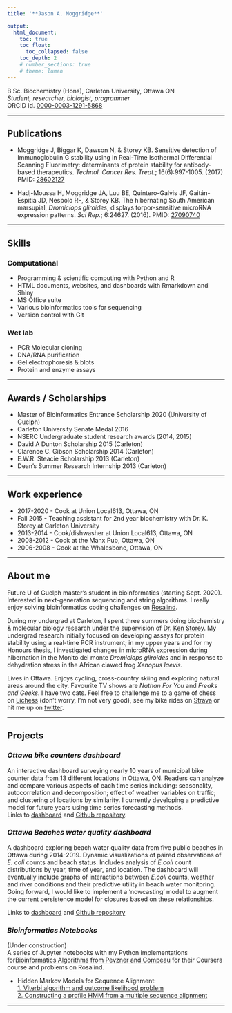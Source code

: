 ```yaml
---
title: '**Jason A. Moggridge**'

output: 
  html_document:
    toc: true
    toc_float:
      toc_collapsed: false
    toc_depth: 2
    # number_sections: true
    # theme: lumen
---   
```



  B.Sc. Biochemistry (Hons),  Carleton University, Ottawa ON  
  *Student, researcher, biologist, programmer*    
  ORCID id. [0000-0003-1291-5868](https://orcid.org/0000-0003-1291-5868)  
      
---

## Publications 

- Moggridge J, Biggar K, Dawson N, &  Storey KB. Sensitive detection of Immunoglobulin G stability using in Real-Time Isothermal Differential Scanning Fluorimetry: determinants of protein stability for antibody-based therapeutics. *Technol. Cancer Res. Treat.*; 16(6):997-1005. (2017) PMID: [28602127](https://pubmed.ncbi.nlm.nih.gov/28602127/)

- Hadj-Moussa H, Moggridge JA, Luu BE, Quintero-Galvis JF, Gaitán-Espitia JD, Nespolo RF, & Storey KB. The hibernating South American marsupial, *Dromiciops gliroides*, displays torpor-sensitive microRNA expression patterns. *Sci Rep.*; 6:24627. (2016). PMID: [27090740](https://pubmed.ncbi.nlm.nih.gov/27090740/)

 
----

## Skills

### Computational

  - Programming & scientific computing with Python and R
  - HTML documents, websites, and dashboards with Rmarkdown and Shiny
  - MS Office suite
  - Various bioinformatics tools for sequencing
  - Version control with Git
  
### Wet lab

  - PCR Molecular cloning 
  - DNA/RNA purification
  - Gel electrophoresis & blots
  - Protein and enzyme assays
  
---  
  
  
## Awards / Scholarships  

- Master of Bioinformatics Entrance Scholarship 2020 (University of Guelph)
- Carleton University Senate Medal 2016
- NSERC Undergraduate student research awards (2014, 2015)
-	David A Dunton Scholarship 2015 (Carleton)  
- Clarence C. Gibson Scholarship 2014 (Carleton)  
- E.W.R. Steacie Scholarship 2013 (Carleton)  
- Dean’s Summer Research Internship 2013 (Carleton)  
	

----
  

## Work experience
 
 - 2017-2020  - Cook at Union Local613, Ottawa, ON
 - Fall 2015	- Teaching assistant for 2nd year biochemistry with Dr. K. Storey at Carleton University
 - 2013-2014  - Cook/dishwasher at Union Local613, Ottawa, ON
 - 2008-2012  - Cook at the Manx Pub, Ottawa, ON
 - 2006-2008  - Cook at the Whalesbone, Ottawa, ON
  
--- 


## About me
  
       
  Future U of Guelph master's student in bioinformatics (starting Sept. 2020). Interested in next-generation sequencing and string algorithms. I really enjoy solving bioinformatics coding challenges on [Rosalind](http://rosalind.info/users/jasonmoggridge/).    
  
  During my undergrad at Carleton, I spent three summers doing biochemistry & molecular biology research under the supervision of [Dr. Ken Storey](http://www.kenstoreylab.com/ken-storey/). My undergrad research initially focused on developing assays for protein stability using a real-time PCR instrument; in my upper years and for my Honours thesis, I investigated changes in microRNA expression during hibernation  in the Monito del monte *Dromiciops gliroides* and in response to dehydration stress in the African clawed frog *Xenopus laevis*.
  
  Lives in Ottawa. Enjoys cycling, cross-country skiing and exploring natural areas around the city. Favourite TV shows are *Nathan For You* and *Freaks and Geeks*. I have two cats. Feel free to challenge me to a game of chess on [Lichess](https://lichess.org/@/JasonMoggridge) (don't worry, I'm not very good), see my bike rides on  [Strava](https://www.strava.com/athletes/17492854) or hit me up on [twitter](https://twitter.com/quaxlikeaduck).  
  
  
  ---
  
## Projects  
  
   
### *Ottawa bike counters dashboard*
  
   An interactive dashboard surveying nearly 10 years of municipal bike counter data from 13 different locations in Ottawa, ON. 
   Readers can analyze and compare various aspects of each time series including: seasonality, autocorrelation and decomposition; effect of weather variables on traffic; and clustering of locations by similarity. I currently developing a predictive model for future years using time series forecasting methods.     
  Links to [dashboard](https://jmoggridge.shinyapps.io/OttBikeCounters/) and [Github repository](https://github.com/jmoggridge/ottbike_counters).
       
      
### *Ottawa Beaches water quality dashboard*
    
   A dashboard exploring beach water quality data from five public beaches in Ottawa during 2014-2019. Dynamic visualizations of paired observations of *E. coli* counts and beach status. Includes analysis of *E.coli* count distributions by year, time of year, and location. The dashboard will eventually include graphs of interactions between *E.coli* counts, weather and river conditions and their predictive utility in beach water monitoring. Going forward, I would like to implement a 'nowcasting' model to augment the current persistence model for closures based on these relationships.
   
Links to [dashboard](https://jmoggridge.shinyapps.io/OttawaBeaches/) and [Github repository](https://github.com/jmoggridge/ottawabeaches)
    
  <!-- **Notebooks** with details on data handling (R markdown with code):   -->

  <!-- 1. [Finding & downloading data](beaches_pages/1-Download.nb.html)   -->
  <!-- 2. [Tidying](beaches_pages/2-Tidying.nb.html)    -->

  <!-- 3. [Exploratory analysis]   -->
  <!-- 4. [Modeling] -->
  <!-- 5. [Presentation & proposal slides] -->
  <!--   - [**Random forests on Ottawa beaches**: a predictive water safety advisory tool for five City of Ottawa beaches] -->
     
    
### *Bioinformatics Notebooks*
   
(Under construction)  
  A series of Jupyter notebooks with my Python implementations for[Bioinformatics Algorithms from Pevzner and Compeau](http://bioinformaticsalgorithms.com/) for their Coursera course and problems on Rosalind.  

  - Hidden Markov Models for Sequence Alignment:  
     [1. Viterbi algorithm and outcome likelihood problem](bioinfo_algos_notebooks/HMMs for sequences.html)     
     [2. Constructing a profile HMM from a multiple sequence alignment](bioinfo_algos_notebooks/HMMs.notebook2.html)
       
       
<!-- #### **Other notebooks/tutorials/modules**   -->

<!--  - Create a github website: A short how-to create a website similar to this on in Markdown with Rstudio & knitr, and host it on GitHub for free.     -->
<!--    [tutorial notebook](webpage.creating.html) &  [github repository](https://github.com/jmoggridge/jmoggridge.github.io)      -->

  

<!-- ### Bioinformatics Notebooks  -->

<!-- (coming soon) -->

<!--   1. Burrows-Wheeler transform and Manber Myers suffix array construction algorithm -->
<!--   2. Tree building: Neighbour-Joining, UPGMA -->
<!--   3. Clustering: Lloyd algorithm, k-means, hierarchical clustering -->
<!--   4. Sequence analysis -->
<!--     - Alignments: Smith-Waterman, Needleman-Wunsch -->
<!--     - De Bruijn graphs & assemble -->
<!--   5. Hidden Markov Models: -->
<!--     - Viterbi algorithm, maximum likelihood  -->
<!--     - Forward/backward algorithm, Viterbi learning, Baum-Welch learning -->

 ---

